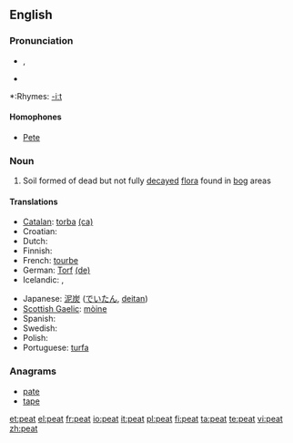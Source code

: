 ==English==

===Pronunciation===
*{{IPA|/piːt/}}, {{SAMPA|/pi:t/}}
*{{audio|en-us-peat.ogg|Audio (US)}}

*:Rhymes: [[Rhymes:English:-iːt|-iːt]]

====Homophones====
*[[Pete]]

===Noun===
{{wikipedia}}
{{en-noun|s|-}}

# Soil formed of dead but not fully [[decay|decayed]] [[flora]] found in [[bog]] areas

====Translations====
{{top}}
* [[Catalan]]: [[torba]] {{f}} [[:ca:torba|(ca)]]
* Croatian: {{t-|hr|treset|m}}
* Dutch: {{t+|nl|turf}}
* Finnish: {{t+|fi|turve}}
* French: [[tourbe]] {{f}}
* German: [[Torf]] {{m}} [[:de:Torf|(de)]]
* Icelandic: {{t|is|torf|n}}, {{t-|is|mór|m}}
{{mid}}
* Japanese: [[泥炭]] ([[でいたん]], [[deitan]])
* [[Scottish Gaelic]]: [[mòine]] {{f}}
* Spanish: {{t-|es|turba|f}}
* Swedish: {{t-|sv|torv}}
* Polish: {{t|pl|torf|m}}
* Portuguese: [[:pt:turfa|turfa]] {{f}}
{{bottom}}

===Anagrams===
* [[pate]]
* [[tape]]

[[et:peat]]
[[el:peat]]
[[fr:peat]]
[[io:peat]]
[[it:peat]]
[[pl:peat]]
[[fi:peat]]
[[ta:peat]]
[[te:peat]]
[[vi:peat]]
[[zh:peat]]